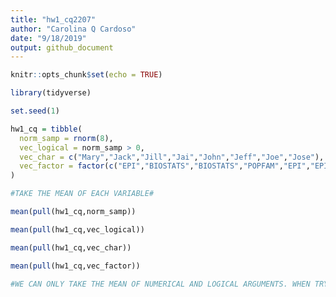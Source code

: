 ```yaml
---
title: "hw1_cq2207"
author: "Carolina Q Cardoso"
date: "9/18/2019"
output: github_document
---
```


```r
knitr::opts_chunk$set(echo = TRUE)
```

```r
library(tidyverse)

set.seed(1)

hw1_cq = tibble(
  norm_samp = rnorm(8),
  vec_logical = norm_samp > 0,
  vec_char = c("Mary","Jack","Jill","Jai","John","Jeff","Joe","Jose"),
  vec_factor = factor(c("EPI","BIOSTATS","BIOSTATS","POPFAM","EPI","EPI","POPFAM","EPI"))
)

#TAKE THE MEAN OF EACH VARIABLE#

mean(pull(hw1_cq,norm_samp))

mean(pull(hw1_cq,vec_logical))

mean(pull(hw1_cq,vec_char))

mean(pull(hw1_cq,vec_factor))

#WE CAN ONLY TAKE THE MEAN OF NUMERICAL AND LOGICAL ARGUMENTS. WHEN TRYING TO TAKE THE MEAN FOR THE CHARACTER AND FACTOR ARGUMENTS IT WAS NOT POSSIBLE.#

```
